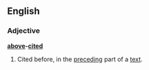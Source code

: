 ==English==
===Adjective===
'''[[above]]-[[cited]]'''
#Cited before, in the [[preceding]] part of a [[text]].